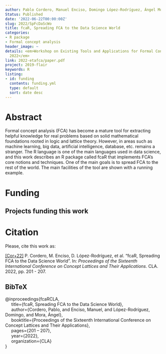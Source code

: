 ```yaml
---
author: Pablo Cordero, Manuel Enciso, Domingo López-Rodríguez, Ángel Mora
Status: Published
date: '2022-06-22T00:00:00Z'
slug: 2022/SpFcDaScWo
title: fcaR, Spreading FCA to the Data Science World
categories:
- R package
- Formal concept analysis
header_image: ~
details: <em>Workshop on Existing Tools and Applications for Formal Context Analysis
  2022</em>
link: 2022-etafca/paper.pdf
project: 2019-flair
keywords: R
listing:
- id: funding
  contents: funding.yml
  type: default
  sort: date desc
---
```



# Abstract


Formal concept analysis (FCA) has become a mature tool for extracting helpful knowledge for real problems based on solid mathematical foundations rooted in logic and lattice theory. However, in areas such as machine learning, big data, artificial intelligence, database, etc. remains a stranger. The R language is one of the main languages used in data science, and this work describes an R package called fcaR that implements FCA’s core notions and techniques. One of the main goals is to spread FCA to the rest of the world. The main facilities of the tool are shown with a running example.




# Funding
::: {.callout-note appearance='minimal' collapse=false}
## Projects funding this work

:::{#funding}
:::
:::









# Citation
Please, cite this work as:


<a name=bib-fcaRCLA></a>[[Cor+22]](#cite-fcaRCLA) P. Cordero, M. Enciso, D. López-Rodríguez, et al. “fcaR, Spreading FCA to the Data Science World”. In: _Proceedings of the Sixteenth International Conference on Concept Lattices and Their Applications_. CLA. 2022, pp. 201 - 207.

::: {.callout-note appearance="minimal" collapse=true}

## BibTeX

@inproceedings{fcaRCLA,<br>&nbsp;&nbsp;&nbsp;&nbsp;  title={fcaR, Spreading FCA to the Data Science World},<br>&nbsp;&nbsp;&nbsp;&nbsp;  author={Cordero, Pablo, and Enciso, Manuel, and López-Rodríguez, Domingo, and Mora, Ángel},<br>&nbsp;&nbsp;&nbsp;&nbsp;  booktitle={Proceedings of the Sixteenth International Conference on Concept Lattices and Their Applications},<br>&nbsp;&nbsp;&nbsp;&nbsp;  pages={201 -- 207},<br>&nbsp;&nbsp;&nbsp;&nbsp;  year={2022},<br>&nbsp;&nbsp;&nbsp;&nbsp;  organization={CLA}<br>}

:::









